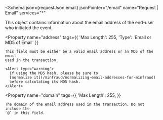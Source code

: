 
<Schema
  json={requestJson.email}
  jsonPointer="/email"
  name="Request | Email"
  services="*"
>
  This object contains information about the email address of the end-user
  who initiated the event.

  <Property
    name="address"
    tags={{
      'Max Length': 255,
      'Type': 'Email or MD5 of Email'
    }}
  >
    This field must be either be a valid email address or an MD5 of the email
    used in the transaction.

    <Alert type="warning">
      If using the MD5 hash, please be sure to
      [normalize it](/minfraud/normalizing-email-addresses-for-minfraud)
      before calculating its MD5 hash.
    </Alert>
  </Property>

  <Property
    name="domain"
    tags={{
      'Max Length': 255,
    }}
  >
    The domain of the email address used in the transaction. Do not include the
    `@` in this field.
  </Property>
</Schema>
